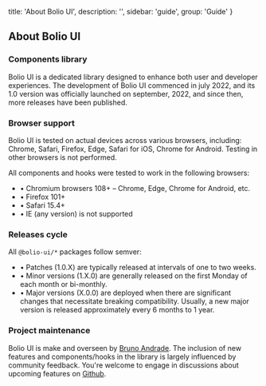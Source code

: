
  title: 'About Bolio UI',
  description: '',
  sidebar: 'guide',
  group: 'Guide'
}

## About Bolio UI

<Spacer h={2} />

### Components library

Bolio UI is a dedicated library designed to enhance both user and developer experiences.
The development of Bolio UI commenced in july 2022, and its 1.0 version was officially launched on september, 2022,
and since then, more releases have been published.

<Spacer h={2} />

### Browser support

Bolio UI is tested on actual devices across various browsers, including: Chrome, Safari, Firefox, Edge, Safari for iOS, Chrome for Android.
Testing in other browsers is not performed.

All components and hooks were tested to work in the following browsers:

- • Chromium browsers 108+ – Chrome, Edge, Chrome for Android, etc.
- • Firefox 101+
- • Safari 15.4+
- • IE (any version) is not supported

<Spacer h={2} />

### Releases cycle

All `@bolio-ui/*` packages follow semver:

- • Patches (1.0.X) are typically released at intervals of one to two weeks.
- • Minor versions (1.X.0) are generally released on the first Monday of each month or bi-monthly.
- • Major versions (X.0.0) are deployed when there are significant changes that necessitate breaking compatibility.
  Usually, a new major version is released approximately every 6 months to 1 year.

<Spacer h={2} />

### Project maintenance

Bolio UI is make and overseen by <a href="https://github.com/brunnoandrade" rel="noreferrer" target="_blank">Bruno Andrade</a>.
The inclusion of new features and components/hooks in the library is largely influenced by community feedback.
You're welcome to engage in discussions about upcoming features on <a href="https://github.com/bolio-ui/bolio-ui/discussions" rel="noreferrer" target="_blank">Github</a>.

